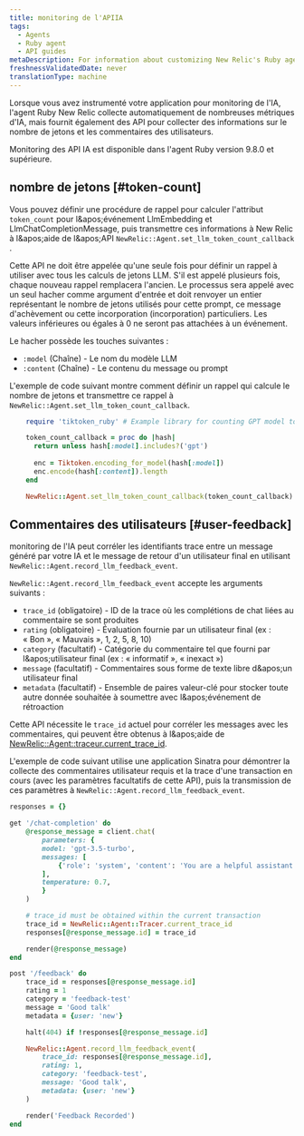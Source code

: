 ```yaml
---
title: monitoring de l'APIIA
tags:
  - Agents
  - Ruby agent
  - API guides
metaDescription: For information about customizing New Relic's Ruby agent for AI monitoring.
freshnessValidatedDate: never
translationType: machine
---
```


Lorsque vous avez instrumenté votre application pour monitoring de l&apos;IA, l&apos;agent Ruby New Relic collecte automatiquement de nombreuses métriques d&apos;IA, mais fournit également des API pour collecter des informations sur le nombre de jetons et les commentaires des utilisateurs.

<Callout variant="tip">
  Monitoring des API IA est disponible dans l&apos;agent Ruby version 9.8.0 et supérieure.
</Callout>

## nombre de jetons [#token-count]

Vous pouvez définir une procédure de rappel pour calculer l&apos;attribut `token_count` pour l&amp;apos;événement LlmEmbedding et LlmChatCompletionMessage, puis transmettre ces informations à New Relic à l&amp;apos;aide de l&amp;apos;API `NewRelic::Agent.set_llm_token_count_callback` .

Cette API ne doit être appelée qu&apos;une seule fois pour définir un rappel à utiliser avec tous les calculs de jetons LLM. S&apos;il est appelé plusieurs fois, chaque nouveau rappel remplacera l&apos;ancien. Le processus sera appelé avec un seul hacher comme argument d&apos;entrée et doit renvoyer un entier représentant le nombre de jetons utilisés pour cette prompt, ce message d&apos;achèvement ou cette incorporation (incorporation) particuliers. Les valeurs inférieures ou égales à 0 ne seront pas attachées à un événement.

Le hacher possède les touches suivantes :

* `:model` (Chaîne) - Le nom du modèle LLM
* `:content` (Chaîne) - Le contenu du message ou prompt

L&apos;exemple de code suivant montre comment définir un rappel qui calcule le nombre de jetons et transmettre ce rappel à `NewRelic::Agent.set_llm_token_count_callback`.

```rb
    require 'tiktoken_ruby' # Example library for counting GPT model tokens used

    token_count_callback = proc do |hash|
      return unless hash[:model].includes?('gpt')
  
      enc = Tiktoken.encoding_for_model(hash[:model])
      enc.encode(hash[:content]).length
    end

    NewRelic::Agent.set_llm_token_count_callback(token_count_callback)
```

## Commentaires des utilisateurs [#user-feedback]

monitoring de l&apos;IA peut corréler les identifiants trace entre un message généré par votre IA et le message de retour d&apos;un utilisateur final en utilisant `NewRelic::Agent.record_llm_feedback_event`.

`NewRelic::Agent.record_llm_feedback_event` accepte les arguments suivants :

* `trace_id` (obligatoire) - ID de la trace où les complétions de chat liées au commentaire se sont produites
* `rating` (obligatoire) - Évaluation fournie par un utilisateur final (ex : « Bon », « Mauvais », 1, 2, 5, 8, 10)
* `category` (facultatif) - Catégorie du commentaire tel que fourni par l&amp;apos;utilisateur final (ex : « informatif », « inexact »)
* `message` (facultatif) - Commentaires sous forme de texte libre d&amp;apos;un utilisateur final
* `metadata` (facultatif) - Ensemble de paires valeur-clé pour stocker toute autre donnée souhaitée à soumettre avec l&amp;apos;événement de rétroaction

Cette API nécessite le `trace_id` actuel pour corréler les messages avec les commentaires, qui peuvent être obtenus à l&amp;apos;aide de [NewRelic::Agent::traceur.current\_trace\_id](https://www.rubydoc.info/gems/newrelic_rpm/NewRelic/Agent/Tracer#current_trace_id-class_method).

L&apos;exemple de code suivant utilise une application Sinatra pour démontrer la collecte des commentaires utilisateur requis et la trace d&apos;une transaction en cours (avec les paramètres facultatifs de cette API), puis la transmission de ces paramètres à `NewRelic::Agent.record_llm_feedback_event`.

```rb
responses = {}

get '/chat-completion' do
    @response_message = client.chat(
        parameters: {
        model: 'gpt-3.5-turbo',
        messages: [ 
            {'role': 'system', 'content': 'You are a helpful assistant.'},
        ],
        temperature: 0.7,
        }
    )

    # trace_id must be obtained within the current transaction
    trace_id = NewRelic::Agent::Tracer.current_trace_id
    responses[@response_message.id] = trace_id

    render(@response_message)
end

post '/feedback' do
    trace_id = responses[@response_message.id]
    rating = 1
    category = 'feedback-test'
    message = 'Good talk'
    metadata = {user: 'new'}

    halt(404) if !responses[@response_message.id]

    NewRelic::Agent.record_llm_feedback_event(
        trace_id: responses[@response_message.id],
        rating: 1,
        category: 'feedback-test',
        message: 'Good talk',
        metadata: {user: 'new'}
    )

    render('Feedback Recorded')
end
```